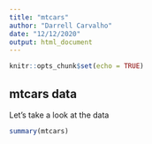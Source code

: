 ```yaml
---
title: "mtcars"
author: "Darrell Carvalho"
date: "12/12/2020"
output: html_document
---
```


```r
knitr::opts_chunk$set(echo = TRUE)
```

## mtcars data

Let's take a look at the data

```r
summary(mtcars)
```

